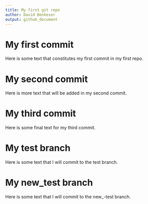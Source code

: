 ```yaml
---
title: My first git repo
author: David Benkeser
output: github_document
---
```


# My first commit

Here is some text that constitutes my first commit in my first repo.

# My second commit

Here is more text that will be added in my second commit.

# My third commit

Here is some final text for my third commit.

# My test branch

Here is some text that I will commit to the test branch.

# My new_test branch

Here is some text that I will commit to the new_-test branch.
